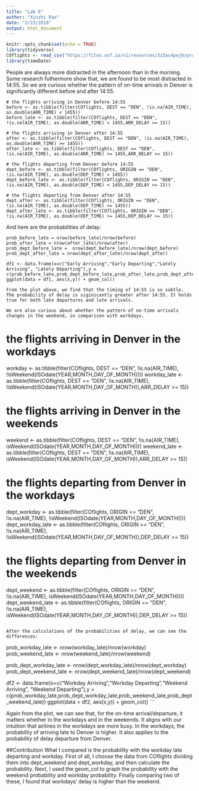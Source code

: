```yaml
---
title: "Lab 6"
author: "Xinzhi Rao"
date: "2/23/2018"
output: html_document
---
```


```r
knitr::opts_chunk$set(echo = TRUE)
library(tidyverse)
COflights <- read_csv("https://files.osf.io/v1/resources/3z5as4pej8/providers/osfstorage/5a8ca28f57103100104584db")
library(timeDate)
```

People are always more distracted in the afternoon than in the morning. Some research futhermore show that, we are found to be most distracted in 14:55. So we are curious whether the pattern of on-time arrivals in Denver is significantly different before and after 14:55.

```
# the flights arriving in Denver before 14:55
before <- as.tibble(filter(COflights, DEST == "DEN", !is.na(AIR_TIME), as.double(ARR_TIME) < 1455))
before_late <- as.tibble(filter(COflights, DEST == "DEN", !is.na(AIR_TIME), as.double(ARR_TIME) < 1455,ARR_DELAY >= 15))

# the flights arriving in Denver after 14:55
after <- as.tibble(filter(COflights, DEST == "DEN", !is.na(AIR_TIME), as.double(ARR_TIME) >= 1455))
after_late <- as.tibble(filter(COflights, DEST == "DEN", !is.na(AIR_TIME), as.double(ARR_TIME) >= 1455,ARR_DELAY >= 15))

# the flights departing from Denver before 14:55
dept_before <- as.tibble(filter(COflights, ORIGIN == "DEN", !is.na(AIR_TIME), as.double(DEP_TIME) < 1455))
dept_before_late <- as.tibble(filter(COflights, ORIGIN == "DEN", !is.na(AIR_TIME), as.double(DEP_TIME) < 1455,DEP_DELAY >= 15))

# the flights departing from Denver after 14:55
dept_after <- as.tibble(filter(COflights, ORIGIN == "DEN", !is.na(AIR_TIME), as.double(DEP_TIME) >= 1455))
dept_after_late <- as.tibble(filter(COflights, ORIGIN == "DEN", !is.na(AIR_TIME), as.double(DEP_TIME) >= 1455,DEP_DELAY >= 15))
```

And here are the probabilities of delay:

```
prob_before_late = nrow(before_late)/nrow(before)
prob_after_late = nrow(after_late)/nrow(after)
prob_dept_before_late =  nrow(dept_before_late)/nrow(dept_before)
prob_dept_after_late = nrow(dept_after_late)/nrow(dept_after)

df1 <- data.frame(x=c("Early Arriving","Early Departing","Lately Arriving", "Lately Departing"),y = c(prob_before_late,prob_dept_before_late,prob_after_late,prob_dept_after_late))
ggplot(data = df1, aes(x,y)) + geom_col()

From the plot above, we find that the timing of 14:55 is so subtle. The probability of delay is siginicantly greater after 14:55. It holds true for both late departures and late arrivals.

We are also curious about whether the pattern of on-time arrivals changes in the weekend, in comparison with workdays.

```
# the flights arriving in Denver in the workdays
workday <- as.tibble(filter(COflights, DEST == "DEN", !is.na(AIR_TIME), !isWeekend(ISOdate(YEAR,MONTH,DAY_OF_MONTH))))
workday_late <- as.tibble(filter(COflights, DEST == "DEN", !is.na(AIR_TIME), !isWeekend(ISOdate(YEAR,MONTH,DAY_OF_MONTH)),ARR_DELAY >= 15))

# the flights arriving in Denver in the weekends
weekend <- as.tibble(filter(COflights, DEST == "DEN", !is.na(AIR_TIME), isWeekend(ISOdate(YEAR,MONTH,DAY_OF_MONTH))))
weekend_late <- as.tibble(filter(COflights, DEST == "DEN", !is.na(AIR_TIME), isWeekend(ISOdate(YEAR,MONTH,DAY_OF_MONTH)),ARR_DELAY >= 15))

# the flights departing from Denver in the workdays
dept_workday <- as.tibble(filter(COflights, ORIGIN == "DEN", !is.na(AIR_TIME), !isWeekend(ISOdate(YEAR,MONTH,DAY_OF_MONTH))))
dept_workday_late <- as.tibble(filter(COflights, ORIGIN == "DEN", !is.na(AIR_TIME), !isWeekend(ISOdate(YEAR,MONTH,DAY_OF_MONTH)),DEP_DELAY >= 15))

# the flights departing from Denver in the weekends
dept_weekend <- as.tibble(filter(COflights, ORIGIN == "DEN", !is.na(AIR_TIME), isWeekend(ISOdate(YEAR,MONTH,DAY_OF_MONTH))))
dept_weekend_late <- as.tibble(filter(COflights, ORIGIN == "DEN", !is.na(AIR_TIME), isWeekend(ISOdate(YEAR,MONTH,DAY_OF_MONTH)),DEP_DELAY >= 15))
```

After the calculations of the probabilities of delay, we can see the differences:

```
prob_workday_late <- nrow(workday_late)/nrow(workday)
prob_weekend_late <- nrow(weekend_late)/nrow(weekend)

prob_dept_workday_late <- nrow(dept_workday_late)/nrow(dept_workday)
prob_dept_weekend_late <- nrow(dept_weekend_late)/nrow(dept_weekend)

df2 <- data.frame(x=c("Workday Arriving","Workday Departing","Weekend Arriving", "Weekend Departing"),y = c(prob_workday_late,prob_dept_workday_late,prob_weekend_late,prob_dept_weekend_late))
ggplot(data = df2, aes(x,y)) + geom_col()
```

Again from the plot, we can see that, for the on-time arrival/departure, it matters whether in the workdays and in the weekends. It aligns with our intuition that airlines in the workdays are more busy. In the workdays, the probability of arriving late to Denver is higher. It also applies to the probability of delay departure from Denver.

##Contribution
What I compared is the probability with the workday late departing and workday. First of all, I choose the data from COflights dividing them into dept_weekend and dept_workday, and then calculate the probability. Next, I used the geom_col to graph the probability with the weekend probability and workday probability. Finally comparing two of these, I found that workdays' delay is higher than the weekend.